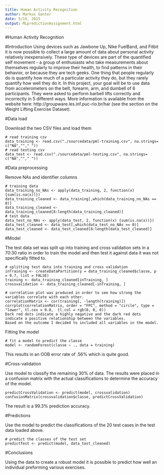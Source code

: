 ```yaml
---			
title: Human Activity Recognition
author: Markus Ganter
date: 5/19, 2015
output: MLpredictionAssignment.html
---
```


#Human Activity Recognition

#Introduction
Using devices such as Jawbone Up, Nike FuelBand, and Fitbit it is now possible to collect a large amount of data about personal activity relatively inexpensively. These type of devices are part of the quantified self movement - a group of enthusiasts who take measurements about themselves regularly to improve their health, to find patterns in their behavior, or because they are tech geeks. One thing that people regularly do is quantify how much of a particular activity they do, but they rarely quantify how well they do it. In this project, your goal will be to use data from accelerometers on the belt, forearm, arm, and dumbell of 6 participants. They were asked to perform barbell lifts correctly and incorrectly in 5 different ways. More information is available from the website here: http://groupware.les.inf.puc-rio.br/har (see the section on the Weight Lifting Exercise Dataset).


#Data load

Download the two CSV files and load them 

```
# read training csv 
data_training <- read.csv("./sourcedata/pml-training.csv", na.strings= c("NA",""," "))
# read testing csv
data_test <- read.csv("./sourcedata/pml-testing.csv", na.strings= c("NA",""," "))
```

#Data preprocessing 

Remove NAs and identifier columns

``` 
# training data
data_training_no_NAs <- apply(data_training, 2, function(x) {sum(is.na(x))})
data_training_cleaned <- data_training[,which(data_training_no_NAs == 0)]
data_training_cleaned <- data_training_cleaned[8:length(data_training_cleaned)]
# test data
data_test_no_NAs <- apply(data_test, 2, function(x) {sum(is.na(x))})
data_test_cleaned <- data_test[,which(data_test_no_NAs == 0)]
data_test_cleaned <- data_test_cleaned[8:length(data_test_cleaned)]
```

#Model

The test data set was split up into training and cross validation sets in a 70:30 ratio in order to train the model and then test it against data it was not specifically fitted to.

```
# splitting test data into training and cross validation
inTraining <- createDataPartition(y = data_training_cleaned$classe, p = 0.7, list = FALSE)
training <- data_training_cleaned[inTraining, ]
crossvalidation <- data_training_cleaned[-inTraining, ]

# correlation plot was produced in order to see how strong the variables correlate with each other.
correlationMatrix <- cor(training[, -length(training)])
corrplot(correlationMatrix, order = "FPC", method = "circle", type = "lower", tl.cex = 0.8,  tl.col = rgb(0, 0, 0))
Dark red dots indicate a highly negative and the dark red dots indicate a positive relationship between the variables. 
Based on the outcome I decided to included all variables in the model.
```

Fitting the model

```
# fit a model to predict the classe
model <- randomForest(classe ~ ., data = training)
```

This results in an OOB error rate of .56% which is quite good. 

#Cross-validation

Use model to classify the remaining 30% of data. The results were placed in a confusion matrix with the actual classifications to determine the accuracy of the model.

```
predictCrossValidation <- predict(model, crossvalidation)
confusionMatrix(crossvalidation$classe, predictCrossValidation)
```
The result is a 99.3% prediction accuracy. 

#Predictions

Use the model to predict the classifications of the 20 test cases in the test data loaded above. 

```
# predict the classes of the test set
predictTest <- predict(model, data_test_cleaned)
```

#Conclusions

Using the data to create a robust model it is possible to predict how well an individual preforming various exercises.